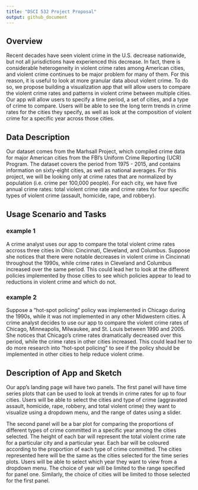 ```yaml
---
title: "DSCI 532 Project Proposal"
output: github_document
---
```



## Overview

Recent decades have seen violent crime in the U.S. decrease nationwide, but not all jurisdictions have experienced this decrease. In fact, there is considerable heterogeneity in violent crime rates among American cities, and violent crime continues to be major problem for many of them. For this reason, it is useful to look at more granular data about violent crime. To do so, we propose building a visualization app that will allow users to compare the violent crime rates and patterns in violent crime between multiple cities. Our app will allow users to specify a time period, a set of cities, and a type of crime to compare. Users will be able to see the long term trends in crime rates for the cities they specify, as well as look at the composition of violent crime for a specific year across those cities.  


## Data Description

Our dataset comes from the Marhsall Project, which compiled crime data  for major American cities from the FBI's Uniform Crime Reporting (UCR) Program. The dataset covers the period from 1975 - 2015, and contains information on sixty-eight cities, as well as national averages. For this project, we will be looking only at crime rates that are normalized by population (i.e. crime per 100,000 people). For each city, we have five annual crime rates: total violent crime rate and crime rates for four specific types of violent crime (assault, homicide, rape, and robbery).

## Usage Scenario and Tasks

### example 1
A crime analyst uses our app to compare the total violent crime rates accross three cities in Ohio: Cincinnati, Cleveland, and Columbus.  Suppose she notices that there were notable decreases in violent crime in Cincinnati throughout the 1990s, while crime rates in Cleveland and Columbus increased over the same period. This could lead her to look at the different policies implemented by those cities to see which policies appear to lead to reductions in violent crime and which do not.  

### example 2
Suppose a "hot-spot policing" policy was implemented in Chicago during the 1990s, while it was not implemented in any other Midwestern cities. A crime analyst decides to use our app to compare the violent crime rates of Chicago, Minneapolis, Milwaukee, and St. Louis between 1990 and 2005. She notices that Chicago's crime rates dramatically decreased over this period, while the crime rates in other cities increased. This could lead her to do more research into "hot-spot policing" to see if the policy should be implemented in other cities to help reduce violent crime. 

## Description of App and Sketch

Our app's landing page will have two panels. The first panel will have time series plots that can be used to look at trends in crime rates for up to four cities. Users will be able to select the cities and type of crime (aggravated assault, homicide, rape, robbery, and total violent crime) they want to visualize using a dropdown menu, and the range of dates using a slider.

The second panel will be a bar plot for comparing the proportions of different types of crime committed in a specific year among the cities selected. The height of each bar will represent the total violent crime rate for a particular city and a particular year. Each bar will be coloured according to the proportion of each type of crime committed. The cities represented here will be the same as the cities selected for the time series plots. Users will be able to select which year they want to view from a dropdown menu. The choice of year will be limited to the range specified for panel one. Similarly, the choice of cities will be limited to those selected for the first panel. 



